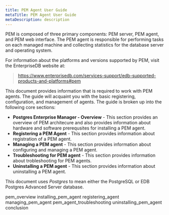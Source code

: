 ```yaml
---
title: PEM Agent User Guide
metaTitle: PEM Agent User Guide
metaDescription: description
---
```


PEM is composed of three primary components: PEM server, PEM agent, and
PEM web interface. The PEM agent is responsible for performing tasks on
each managed machine and collecting statistics for the database server
and operating system.

For information about the platforms and versions supported by PEM, visit
the EnterpriseDB website at:

> <https://www.enterprisedb.com/services-support/edb-supported-products-and-platforms#pem>

This document provides information that is required to work with PEM
agents. The guide will acquaint you with the basic registering,
configuration, and management of agents. The guide is broken up into the
following core sections:

  - **Postgres Enterprise Manager - Overview** - This section provides
    an overview of PEM architecure and also provides information about
    hardware and software prerequsites for installing a PEM agent.
  - **Registering a PEM Agent** - This section provides information
    about registration of a PEM agent.
  - **Managing a PEM agent** - This section provides information about
    configuring and managing a PEM agent.
  - **Troubleshooting for PEM agent** - This section provides
    information about trobleshooting for PEM agents.
  - **Uninstalling a PEM agent** - This section provides information
    about uninstalling a PEM agent.

This document uses *Postgres* to mean either the PostgreSQL or EDB
Postgres Advanced Server database.

<div class="toctree" data-maxdepth="3">

pem_overview installing_pem_agent registering_agent
managing_pem_agent pem_agent_troubleshooting
uninstalling_pem_agent conclusion

</div>
